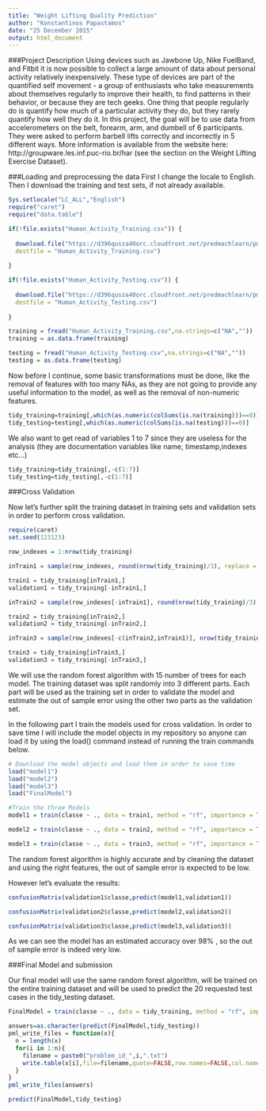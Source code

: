 ```yaml
---
title: "Weight Lifting Quality Prediction"
author: "Konstantinos Papastamos"
date: "25 December 2015"
output: html_document
---
```

###Project Description
Using devices such as Jawbone Up, Nike FuelBand, and Fitbit it is now possible to collect a large amount of data about personal activity relatively inexpensively. These type of devices are part of the quantified self movement - a group of enthusiasts who take measurements about themselves regularly to improve their health, to find patterns in their behavior, or because they are tech geeks. One thing that people regularly do is quantify how much of a particular activity they do, but they rarely quantify how well they do it. In this project, the goal will be to use data from accelerometers on the belt, forearm, arm, and dumbell of 6 participants. They were asked to perform barbell lifts correctly and incorrectly in 5 different ways. More information is available from the website here: http://groupware.les.inf.puc-rio.br/har (see the section on the Weight Lifting Exercise Dataset). 


###Loading and preprocessing the data
First I change the locale to English. Then I download the training and test sets, if not already available.
```r
Sys.setlocale("LC_ALL","English")
require("caret")
require("data.table")

if(!file.exists("Human_Activity_Training.csv")) {
  
  download.file("https://d396qusza40orc.cloudfront.net/predmachlearn/pml-training.csv",
  destfile = "Human_Activity_Training.csv")
  
}

if(!file.exists("Human_Activity_Testing.csv")) {
  
  download.file("https://d396qusza40orc.cloudfront.net/predmachlearn/pml-testing.csv",
  destfile = "Human_Activity_Testing.csv")
  
}

training = fread("Human_Activity_Training.csv",na.strings=c("NA",""))
training = as.data.frame(training)

testing = fread("Human_Activity_Testing.csv",na.strings=c("NA",""))
testing = as.data.frame(testing)
```

Now before I continue, some basic transformations must be done, like the removal of features with too many NAs, as they are not going to provide any useful information to the model, as well as the removal of non-numeric features.
```r
tidy_training=training[,which(as.numeric(colSums(is.na(training)))==0)]
tidy_testing=testing[,which(as.numeric(colSums(is.na(testing)))==0)]
```
We also want to get read of variables 1 to 7 since they are useless for the analysis (they are documentation variables like name, timestamp,indexes etc...)
```r
tidy_training=tidy_training[,-c(1:7)]
tidy_testing=tidy_testing[,-c(1:7)]
```

###Cross Validation

Now let's further split the training dataset in training sets and validation sets in order to perform cross validation.
```r
require(caret)
set.seed(123123)

row_indexes = 1:nrow(tidy_training)

inTrain1 = sample(row_indexes, round(nrow(tidy_training)/3), replace = FALSE)

train1 = tidy_training[inTrain1,]
validation1 = tidy_training[-inTrain1,]

inTrain2 = sample(row_indexes[-inTrain1], round(nrow(tidy_training)/3), replace = FALSE)

train2 = tidy_training[inTrain2,]
validation2 = tidy_training[-inTrain2,]

inTrain3 = sample(row_indexes[-c(inTrain2,inTrain1)], nrow(tidy_training)- 2*round(nrow(tidy_training)/3), replace = FALSE)

train3 = tidy_training[inTrain3,]
validation3 = tidy_training[-inTrain3,]

```
We will use the random forest algorithm with 15 number of trees for each model. The training dataset was split randomly into 3 different parts. Each part will be used as the training set in order to validate the model and estimate the out of sample error using the other two parts as the validation set.

In the following part I train the models used for cross validation. In order to save time I will include the model objects in my repository so anyone can load it by using the load() command instead of running the train commands below.
```r
# Download the model objects and load them in order to save time
load("model1")
load("model2")
load("model3")
load("FinalModel")
```
```r
#Train the three Models
model1 = train(classe ~ ., data = train1, method = "rf", importance = TRUE, ntrees = 15)

model2 = train(classe ~ ., data = train2, method = "rf", importance = TRUE, ntrees = 15)

model3 = train(classe ~ ., data = train3, method = "rf", importance = TRUE, ntrees = 15)
```

The random forest algorithm is highly accurate and by cleaning the dataset and using the right features, the out of sample error is expected to be low.

However let's evaluate the results:
```r
confusionMatrix(validation1$classe,predict(model1,validation1))

confusionMatrix(validation2$classe,predict(model2,validation2))

confusionMatrix(validation3$classe,predict(model3,validation3))
```
As we can see the model has an estimated accuracy over 98% , so the out of sample error is indeed very low.

###Final Model and submission

Our final model will use the same random forest algorithm, will be trained on the entire training dataset and will be used to predict the 20 requested test cases in the tidy_testing dataset.
```r
FinalModel = train(classe ~ ., data = tidy_training, method = "rf", importance = TRUE, ntrees = 15)

answers=as.character(predict(FinalModel,tidy_testing))
pml_write_files = function(x){
  n = length(x)
  for(i in 1:n){
    filename = paste0("problem_id_",i,".txt")
    write.table(x[i],file=filename,quote=FALSE,row.names=FALSE,col.names=FALSE)
  }
}
pml_write_files(answers)
```
```r
predict(FinalModel,tidy_testing)
```
